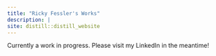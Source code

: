 ```yaml
---
title: "Ricky Fessler's Works"
description: |
site: distill::distill_website
---
```


Currently a work in progress. Please visit my LinkedIn in the meantime!